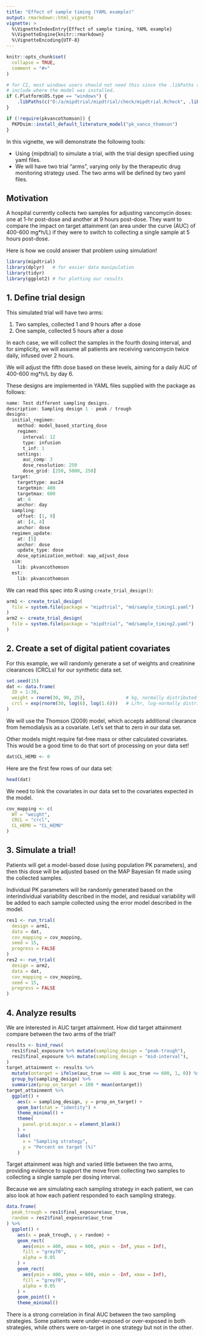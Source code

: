 ```yaml
---
title: "Effect of sample timing (YAML example)"
output: rmarkdown::html_vignette
vignette: >
  %\VignetteIndexEntry{Effect of sample timing, YAML example}
  %\VignetteEngine{knitr::rmarkdown}
  %\VignetteEncoding{UTF-8}
---
```


```r
knitr::opts_chunk$set(
  collapse = TRUE,
  comment = "#>"
)
```

```r
# for CI, most windows users should not need this since the .libPaths should
# include where the model was installed.
if (.Platform$OS.type == "windows") { 
    .libPaths(c("D:/a/mipdtrial/mipdtrial/check/mipdtrial.Rcheck", .libPaths()))
}

if (!require(pkvancothomson)) {
  PKPDsim::install_default_literature_model("pk_vanco_thomson")
}
```

In this vignette, we will demonstrate the following tools:

- Using {mipdtrial} to simulate a trial, with the trial design specified using
  yaml files.
- We will have two trial "arms", varying only by the therapeutic drug monitoring
  strategy used. The two arms will be defined by two yaml files.

## Motivation

A hospital currently collects two samples for adjusting vancomycin doses: one
at 1-hr post-dose and another at 9 hours post-dose. They want to compare the 
impact on target attainment (an area under the curve (AUC) of 400-600 mg*h/L) if
they were to switch to collecting a single sample at 5 hours post-dose.

Here is how we could answer that problem using simulation!

```r
library(mipdtrial)
library(dplyr)   # for easier data manipulation 
library(tidyr)
library(ggplot2) # for plotting our results
```

## 1. Define trial design

This simulated trial will have two arms: 

1. Two samples, collected 1 and 9 hours after a dose
2. One sample, collected 5 hours after a dose

In each case, we will collect the samples in the fourth dosing interval, and for simplicity, we will assume all patients are receiving vancomycin twice daily, infused over 2 hours.

We will adjust the fifth dose based on these levels, aiming for a daily AUC of  400-600 mg*h/L by day 6.

These designs are implemented in YAML files supplied with the package as follows:

```r
name: Test different sampling designs.
description: Sampling design 1 - peak / trough
designs:
  initial_regimen:
    method: model_based_starting_dose
    regimen:
      interval: 12
      type: infusion
      t_inf: 1
    settings:
      auc_comp: 3
      dose_resolution: 250
      dose_grid: [250, 5000, 250]
  target:
    targettype: auc24
    targetmin: 400
    targetmax: 600
    at: 6
    anchor: day
  sampling:
    offset: [1, 9]
    at: [4, 4]
    anchor: dose
  regimen_update:
    at: [5]
    anchor: dose
    update_type: dose
    dose_optimization_method: map_adjust_dose
  sim:
    lib: pkvancothomson
  est:
    lib: pkvancothomson
```

We can read this spec into R using `create_trial_design()`:

```r
arm1 <- create_trial_design(
  file = system.file(package = "mipdtrial", "md/sample_timing1.yaml")
)
arm2 <- create_trial_design(
  file = system.file(package = "mipdtrial", "md/sample_timing2.yaml")
)
```

## 2. Create a set of digital patient covariates

For this example, we will randomly generate a set of weights and creatinine
clearances (CRCLs) for our synthetic data set.

```r
set.seed(15)
dat <- data.frame(
  ID = 1:30,
  weight = rnorm(30, 90, 25),               # kg, normally distributed
  crcl = exp(rnorm(30, log(6), log(1.6)))   # L/hr, log-normally distributed 
)
```

We will use the Thomson (2009) model, which accepts additional clearance from
hemodialysis as a covariate. Let's set that to zero in our data set. 

Other models might require fat-free mass or other calculated covariates. This 
would be a good time to do that sort of processing on your data set!

```r
dat$CL_HEMO <- 0
```

Here are the first few rows of our data set:

```r
head(dat)
```

We need to link the covariates in our data set to the covariates expected
in the model.
```r
cov_mapping <- c(
  WT = "weight", 
  CRCL = "crcl",
  CL_HEMO = "CL_HEMO"
)
```

## 3. Simulate a trial!

Patients will get a model-based dose (using population PK parameters), and then
this dose will be adjusted based on the MAP Bayesian fit made using the 
collected samples.

Individual PK parameters will be randomly generated based on the interindividual
variability described in the model, and residual variability will be added to
each sample collected using the error model described in the model.

```r
res1 <- run_trial(
  design = arm1,
  data = dat,
  cov_mapping = cov_mapping,
  seed = 15,
  progress = FALSE
)
res2 <- run_trial(
  design = arm2,
  data = dat,
  cov_mapping = cov_mapping,
  seed = 15,
  progress = FALSE
)
```

## 4. Analyze results

We are interested in AUC target attainment. How did target attainment compare
between the two arms of the trial?

```r
results <- bind_rows(
  res1$final_exposure %>% mutate(sampling_design = "peak-trough"),
  res2$final_exposure %>% mutate(sampling_design = "mid-interval"),
)
target_attainment <- results %>%
  mutate(ontarget = ifelse(auc_true >= 400 & auc_true <= 600, 1, 0)) %>%
  group_by(sampling_design) %>%
  summarize(prop_on_target = 100 * mean(ontarget))
target_attainment %>%
  ggplot() +
    aes(x = sampling_design, y = prop_on_target) +
    geom_bar(stat = "identity") +
    theme_minimal() +
    theme(
      panel.grid.major.x = element_blank()
    ) +
    labs(
      x = "Sampling strategy",
      y = "Percent on target (%)"
    )
```

Target attainment was high and varied little between the two arms, providing
evidence to support the move from collecting two samples to collecting a single
sample per dosing interval.

Because we are simulating each sampling strategy in each patient, we can also
look at how each patient responded to each sampling strategy.

```r
data.frame(
  peak_trough = res1$final_exposure$auc_true,
  random = res2$final_exposure$auc_true
) %>%
  ggplot() +
    aes(x = peak_trough, y = random) +
    geom_rect(
      aes(xmin = 400, xmax = 600, ymin = -Inf, ymax = Inf), 
      fill = "grey70",
      alpha = 0.05
    ) +
    geom_rect(
      aes(ymin = 400, ymax = 600, xmin = -Inf, xmax = Inf),
      fill = "grey70",
      alpha = 0.05
    ) +
    geom_point() +
    theme_minimal()
```

There is a strong correlation in final AUC between the two sampling strategies.
Some patients were under-exposed or over-exposed in both strategies, while 
others were on-target in one strategy but not in the other.
